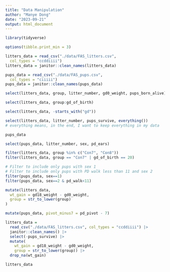 ```yaml
---
title: "Data Manipulation"
author: "Manye Dong"
date: "2023-09-21"
output: html_document
---
```


```r
library(tidyverse)
```
```r
options(tibble.print_min = 3)

litters_data = read_csv("./data/FAS_litters.csv",
  col_types = "ccddiiii")
litters_data = janitor::clean_names(litters_data)

pups_data = read_csv("./data/FAS_pups.csv",
  col_types = "ciiiii")
pups_data = janitor::clean_names(pups_data)
```

```r
select(litters_data, group, litter_number, gd0_weight, pups_born_alive)
```

```r
select(litters_data, group:gd_of_birth)
```

```r
select(litters_data, -starts_with("gd"))
```
```r
select(litters_data, litter_number, pups_survive, everything())
# everything means, in the end, I want to keep everything in my data
```

```r
pups_data
```

```r
select(pups_data, litter_number, sex, pd_ears)
```
```r
filter(litters_data, group %in% c("Con7", "Con8"))
filter(litters_data, group == "Con7" | gd_of_birth == 20)
```
```r
# Filter to include only pups with sex 1
# Filter to include only pups with PD walk less than 11 and sex 2
filter(pups_data, sex==1)
filter(pups_data, sex==2 & pd_walk<11)
```
```r
mutate(litters_data,
  wt_gain = gd18_weight - gd0_weight,
  group = str_to_lower(group)
)
```
```r
mutate(pups_data, pivot_minus7 = pd_pivot - 7)
```
```r
litters_data = 
  read_csv("./data/FAS_litters.csv", col_types = "ccddiiii") |> 
  janitor::clean_names() |> 
  select(-pups_survive) |> 
  mutate(
    wt_gain = gd18_weight - gd0_weight,
    group = str_to_lower(group)) |> 
  drop_na(wt_gain)

litters_data
```

